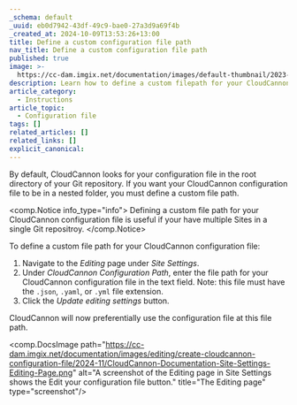 ```yaml
---
_schema: default
_uuid: eb0d7942-43df-49c9-bae0-27a3d9a69f4b
_created_at: 2024-10-09T13:53:26+13:00
title: Define a custom configuration file path
nav_title: Define a custom configuration file path
published: true
image: >-
  https://cc-dam.imgix.net/documentation/images/default-thumbnail/2023-Q4/CloudCannon-Documentation-Thumbnail.png
description: Learn how to define a custom filepath for your CloudCannon configuration file.
article_category:
  - Instructions
article_topic:
  - Configuration file
tags: []
related_articles: []
related_links: []
explicit_canonical:
---
```

By default, CloudCannon looks for your configuration file in the root directory of your Git repository. If you want your CloudCannon configuration file to be in a nested folder, you must define a custom file path.

<comp.Notice info_type="info">
  Defining a custom file path for your CloudCannon configuration file is useful if your have multiple Sites in a single Git repositroy.
</comp.Notice>

To define a custom file path for your CloudCannon configuration file:

1. Navigate to the *Editing* page under *Site Settings*.
2. Under *CloudCannon Configuration Path*, enter the file path for your CloudCannon configuration file in the text field. Note: this file must have the `.json`, `.yaml`, or `.yml` file extension.
3. Click the *Update editing settings* button.

CloudCannon will now preferentially use the configuration file at this file path.

<comp.DocsImage path="https://cc-dam.imgix.net/documentation/images/editing/create-cloudcannon-configuration-file/2024-11/CloudCannon-Documentation-Site-Settings-Editing-Page.png" alt="A screenshot of the Editing page in Site Settings shows the Edit your configuration file button." title="The Editing page" type="screenshot"/>